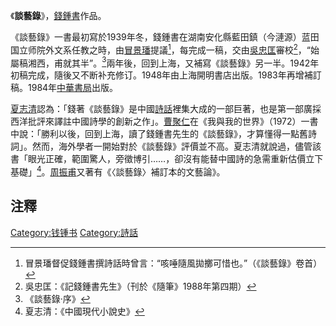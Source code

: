 《'''談藝錄'''》，[[錢鍾書|錢鍾書]]作品。

《談藝錄》一書最初寫於1939年冬，錢鍾書在湖南安化縣藍田鎮（今漣源）蓝田国立师院外文系任教之時，由[[冒景璠|冒景璠]]提議<ref>冒景璠督促錢鍾書撰詩話時曾言：“咳唾隨風拋擲可惜也。”（《談藝錄》卷首）</ref>，每完成一稿，交由[[吳忠匡|吳忠匡]]審校<ref>吳忠匡：《記錢鍾書先生》（刊於《隨筆》1988年第四期）</ref>，“始屬稿湘西，甫就其半”。<ref>《談藝錄·序》</ref>兩年後，回到上海，又補寫《談藝錄》另一半。1942年初稿完成，隨後又不断补充修订。1948年由上海開明書店出版。1983年再增補訂稿。1984年[[中華書局|中華書局]]出版。

[[夏志清|夏志清]]認為：「錢著《談藝錄》是中國[[詩話|詩話]]裡集大成的一部巨著，也是第一部廣採西洋批評來譯註中國詩學的創新之作」。[[曹聚仁|曹聚仁]]在《我與我的世界》（1972）一書中說：「勝利以後，回到上海，讀了錢鍾書先生的《談藝錄》，才算懂得一點舊詩詞」。然而，海外學者一開始對於《談藝錄》評價並不高。夏志清就說過，儘管該書「眼光正確，範圍驚人，旁徵博引……，卻沒有能替中國詩的急需重新估價立下基礎」<ref>夏志清：《中國現代小說史》</ref>。[[周振甫|周振甫]]又著有《〈談藝錄〉補訂本的文藝論》。

==注釋==
<div class="references-small">
<references />
</div>

{{Chinese literature-stub}}
{{钱锺书作品}}

[[Category:钱锺书|Category:钱锺书]]
[[Category:詩話|Category:詩話]]